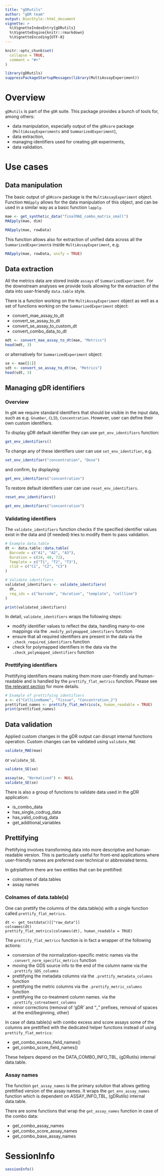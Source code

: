 ```yaml
---
title: "gDRutils"
author: "gDR team"
output: BiocStyle::html_document
vignette: >
  %\VignetteIndexEntry{gDRutils}
  %\VignetteEngine{knitr::rmarkdown}
  %\VignetteEncoding{UTF-8}
---
```


```r
knitr::opts_chunk$set(
  collapse = TRUE,
  comment = "#>"
)
```

```r
library(gDRutils)
suppressPackageStartupMessages(library(MultiAssayExperiment))
```

# Overview
`gDRutils` is part of the `gDR` suite. This package provides a bunch of tools for, among others:

* data manipulation, especially output of the `gDRcore` package (`MultiAssayExperiments` and `SummarizedExperiment`),
* data extraction,
* managing identifiers used for creating `gDR` experiments,
* data validation.

# Use cases

## Data manipulation

The basic output of `gDRcore` package is the `MultiAssayExperiment` object. Function `MAEpply` allows for the data manipulation of this object, and can be used in a similar way as a basic function `lapply`.

```r
mae <- get_synthetic_data("finalMAE_combo_matrix_small")
MAEpply(mae, dim)
```
```r
MAEpply(mae, rowData)
```
This function allows also for extraction of unified data across all the `SummarizedExperiment`s inside `MultiAssayExperiment`, e.g.

```r
MAEpply(mae, rowData, unify = TRUE)
```

## Data extraction

All the metrics data are stored inside `assays` of `SummarizedExperiment`. For the downstream analyses we provide tools allowing for the extraction of the data into user-friendly `data.table` style.

There is a function working on the `MultiAssayExperiment` object as well as a set of functions working on the `SummarizedExperiment` object:

* convert_mae_assay_to_dt
* convert_se_assay_to_dt
* convert_se_assay_to_custom_dt
* convert_combo_data_to_dt


```r
mdt <- convert_mae_assay_to_dt(mae, "Metrics")
head(mdt, 3)
```
or alternatively for `SummarizedExperiment` object:

```r
se <- mae[[1]]
sdt <- convert_se_assay_to_dt(se, "Metrics")
head(sdt, 3)
```

## Managing gDR identifiers

### Overview

In `gDR` we require standard identifiers that should be visible in the input data, such as e.g. `Gnumber`, `CLID`, `Concentration`. However, user can define their own custom identifiers.

To display gDR default identifier they can use `get_env_identifiers` function:

```r
get_env_identifiers()
```

To change any of these identifiers user can use `set_env_identifier`, e.g.

```r
set_env_identifier("concentration", "Dose")
```

and confirm, by displaying:

```r
get_env_identifiers("concentration")
```

To restore default identifiers user can use `reset_env_identifiers`.

```r
reset_env_identifiers()
```

```r
get_env_identifiers("concentration")
```

### Validating identifiers

The `validate_identifiers` function checks if the specified identifier values exist in the data and (if needed) tries to modify them to pass validation.

```r
# Example data.table
dt <- data.table::data.table(
  Barcode = c("A1", "A2", "A3"),
  Duration = c(24, 48, 72),
  Template = c("T1", "T2", "T3"),
  clid = c("C1", "C2", "C3")
)

# Validate identifiers
validated_identifiers <- validate_identifiers(
  dt,
  req_ids = c("barcode", "duration", "template", "cellline")
)

print(validated_identifiers)
```

In detail, `validate_identifiers` wraps the following steps:

* modify identifier values to reflect the data, handling many-to-one mappings via the `.modify_polymapped_identifiers` function
* ensure that all required identifiers are present in the data via  the `.check_required_identifiers` function 
* check for polymapped identifiers in the data via the `.check_polymapped_identifiers` function
 
### Prettifying identifiers

Prettifying identifiers means making them more user-friendly and human-readable and is handled by the `prettify_flat_metrics` function. Please see [the relevant section](#prettifying) for more details.

```r
# Example of prettifying identifiers
x <- c("CellLineName", "Tissue", "Concentration_2")
prettified_names <- prettify_flat_metrics(x, human_readable = TRUE)
print(prettified_names)
```



## Data validation

Applied custom changes in the gDR output can disrupt internal functions operation. Custom changes can be validated using `validate_MAE`

```r
validate_MAE(mae)
```

or `validate_SE`.

```r
validate_SE(se)
```

```r
assay(se, "Normalized") <- NULL
validate_SE(se)
```

There is also a group of functions to validate data used in the gDR application:

* is_combo_data
* has_single_codrug_data
* has_valid_codrug_data
* get_additional_variables

## Prettifying

Prettifying involves transforming data into more descriptive and human-readable version. This is particularly useful for front-end applications where user-friendly names are preferred over technical or abbreviated terms.

In gdrplatform there are two entities that can be prettified:

* colnames of data.tables 
* assay names

### Colnames of data.table(s)

One can prettify the columns of the data.table(s) with a single function called `prettify_flat_metrics`.

```
dt <- get_testdata()[["raw_data"]]
colnames(dt)
prettify_flat_metrics(colnames(dt), human_readable = TRUE)
```

The `prettify_flat_metrics` function is in fact a wrapper of the following actions:

* conversion of the normalization-specific metric names via the `.convert_norm_specific_metrics` function
* moving the GDS source info to the end of the column name via the `.prettify_GDS_columns` 
* prettifying the metadata columns via the `.prettify_metadata_columns` function 
* prettifying the metric columns via the `.prettify_metric_columns` function 
* prettifying the co-treatment column names. via the `.prettify_cotreatment_columns` 
* minor corrections (removal of 'gDR' and  "_" prefixes, removal of spaces at the end/beginning, other)

In case of data.table(s) with combo excess and score assays some of the columns are prettified with the dedicated helper functions instead of using `prettify_flat_metrics`:

* get_combo_excess_field_names()
* get_combo_score_field_names() 

These helpers depend on the DATA_COMBO_INFO_TBL, (gDRutils) internal data.table.

### Assay names

The function `get_assay_names` is the primary solution that allows getting prettified version of the assay names. It wraps the `get_env_assay_names` function which is dependent on ASSAY_INFO_TBL, (gDRutils) internal data.table.

There are some functions that wrap the `get_assay_names` function in case of the combo data:

* get_combo_assay_names
* get_combo_score_assay_names
* get_combo_base_assay_names


# SessionInfo {-}

```r
sessionInfo()
```

